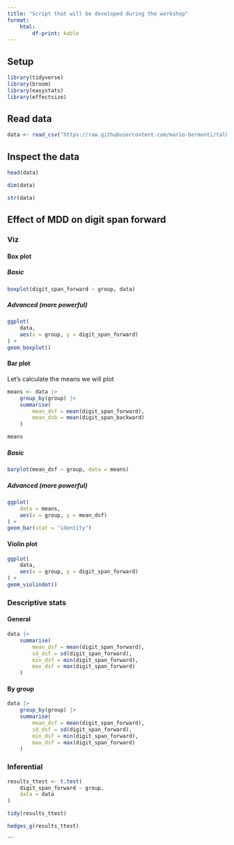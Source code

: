 ```yaml
---
title: "Script that will be developed during the workshop"
format: 
    html:
        df-print: kable
---
```


## Setup

```r
library(tidyverse)
library(broom)
library(easystats)
library(effectsize)
```

## Read data

```r
data <- read_csv("https://raw.githubusercontent.com/mario-bermonti/talks/refs/heads/main/intro_r_cognition/data.csv")
```

## Inspect the data

```r
head(data)
```

```r
dim(data)
```

```r
str(data)
```

## Effect of MDD on digit span forward
### Viz
#### Box plot
##### Basic 
```r
boxplot(digit_span_forward ~ group, data)
```

##### Advanced (more powerful)

```r
ggplot(
    data,
    aes(x = group, y = digit_span_forward)
) +
geom_boxplot()
```

#### Bar plot
Let's calculate the means we will plot

```r
means <- data |>
    group_by(group) |>
    summarise(
        mean_dsf = mean(digit_span_forward),
        mean_dsb = mean(digit_span_backward)
    )

means
```

##### Basic

```r
barplot(mean_dsf ~ group, data = means)
```

##### Advanced (more powerful)

```r
ggplot(
    data = means,
    aes(x = group, y = mean_dsf)
) + 
geom_bar(stat = "identity")
```

#### Violin plot

```r
ggplot(
    data,
    aes(x = group, y = digit_span_forward)
) + 
geom_violindot()
```

### Descriptive stats
#### General

```r
data |>
    summarise(
        mean_dsf = mean(digit_span_forward),
        sd_dsf = sd(digit_span_forward),
        min_dsf = min(digit_span_forward),
        max_dsf = max(digit_span_forward)
    )
```

#### By group

```r
data |>
    group_by(group) |>
    summarise(
        mean_dsf = mean(digit_span_forward),
        sd_dsf = sd(digit_span_forward),
        min_dsf = min(digit_span_forward),
        max_dsf = max(digit_span_forward)
    )
```

### Inferential

```r
results_ttest <- t.test(
    digit_span_forward ~ group,
    data = data
)

tidy(results_ttest)   
```

```r
hedges_g(results_ttest)
```
```